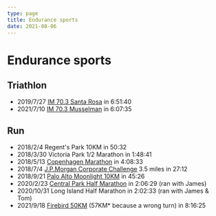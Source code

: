 ```yaml
---
type: page
title: Endurance sports
date: 2021-08-06
---
```


# Endurance sports

## Triathlon
- 2019/7/27 [IM 70.3 Santa Rosa](https://www.ironman.com/im703-santa-rosa-results) in 6:51:40
- 2021/7/10 [IM 70.3 Musselman](https://www.ironman.com/im703-musselman-results) in 6:07:35

## Run

- 2018/2/4 Regent's Park 10KM in 50:32
- 2018/3/30 Victoria Park 1/2 Marathon in 1:48:41
- 2018/5/13 [Copenhagen Marathon](https://live.ultimate.dk/desktop/front/index.php?eventid=3538&language=us) in 4:08:33
- 2018/7/4 [J.P.Morgan Corporate Challenge](https://www.jpmorganchasecc.com/en/london) 3.5 miles in 27:12
- 2018/9/21 [Palo Alto Moonlight 10KM](https://raceroster.com/events/2018/18548/2018-palo-alto-weekly-moonlight-run-and-walk) in 45:26
- 2020/2/23 [Central Park Half Marathon](https://nycruns.com/race-results?race=nycruns-central-park-half-marathon-4) in 2:06:29 (ran with James)
- 2020/10/31 Long Island Half Marathon in 2:02:33 (ran with James & Tom)
- 2021/9/18 [Firebird 50KM](https://thegrindrunco.com/firebird-trail-races/) (57KM* because a wrong turn) in 8:16:25
